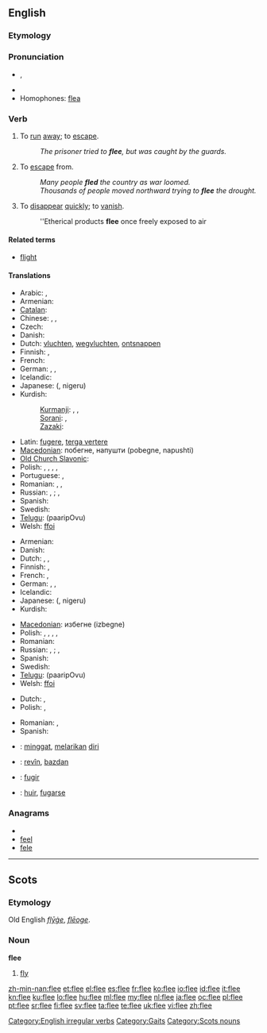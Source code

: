 ==English==

===Etymology===
{{etyl|ang}} {{term|fleon|flēon|lang=ang}}

===Pronunciation===
* {{IPA|/fliː/}}, {{SAMPA|/fli:/}}
*: {{rhymes|iː}}
* {{audio|en-us-flee.ogg|Audio (US)}}
* Homophones: [[flea]]

===Verb===
{{en-verb|flees|fleeing|fled|fled}}

# {{intransitive}} To [[run]] [[away]]; to [[escape]].
#: ''The prisoner tried to '''flee''', but was caught by the guards.''
# {{transitive}} To [[escape]] from.
#: ''Many people '''fled''' the country as war loomed.''
#: ''Thousands of people moved northward trying to '''flee''' the drought.''
# {{intransitive}} To [[disappear]] [[quickly]]; to [[vanish]].
#: ''Etherical products '''flee''' once freely exposed to air

====Related terms====
* [[flight]]

====Translations====
{{trans-top|to run away; to escape}}
* Arabic: {{t-|ar|هرب|tr=haraba}},  {{t-|ar|فر|tr=farra}}
* Armenian: {{t-|hy|փախչել|tr=p’axčel}}
* [[Catalan]]: {{t+|ca|fugir}}
* Chinese: {{t-|cmn|逃|tr=táo|sc=Hani}}, {{t-|cmn|奔逃|tr=bēntáo|sc=Hani}},  {{t-|cmn|奔|tr=bēn|sc=Hani}}
* Czech: {{t-|cs|utéct}}
* Danish: {{t|da|flygte}}
* Dutch: [[vluchten]], [[wegvluchten]], [[ontsnappen]]
* Finnish: {{t+|fi|paeta}}, {{t+|fi|karata}}
* French: {{t+|fr|s'enfuir}}
* German: {{t+|de|fliehen}}, {{t+|de|meiden}}, {{t+|de|flüchten}}
* Icelandic: {{t+|is|flýja}}
* Japanese: {{Jpan|[[逃げる]]}} ({{Jpan|[[にげる]]}}, nigeru)
* Kurdish:
*: [[Kurmanji]]: {{t+|ku|revîn}}, {{t+|ku|bazdan}}, {{t+|ku|bezîn}}
*: [[Sorani]]: {{ku-Arab|[[هه‌ڵاتن]]}}, {{ku-Arab|[[ده‌رپه‌ڕین]]}}
*: [[Zazaki]]: {{t+|ku|remayen}}
{{trans-mid}}
* Latin: [[fugere]], [[terga vertere]]
* [[Macedonian]]: побегне, напушти (pobegne, napushti)
* [[Old Church Slavonic]]: {{tø|cu|бѣжати|tr=běžati|sc=Cyrs}}
* Polish: {{t|pl|uciec}}, {{t+|pl|uciekać}}, {{t|pl|zbiec}}, {{t|pl|umknąć}}, {{t|pl|umykać}}
* Portuguese: {{t|pt|escapar}}, {{t|pt|fugir}}
* Romanian: {{t-|ro|scăpa}},  {{t+|ro|evada}},  {{t+|ro|fugi}}
* Russian: {{t|ru|убегать|tr=ubegát'}} {{impf}}, {{t|ru|убежать|tr=ubežát'}} {{pf.}}; {{t|ru|удирать|tr=udirát'}} {{impf}}, {{t|ru|удрать|tr=udrát'}} {{pf.}}
* Spanish: {{t+|es|huir}}
* Swedish: {{t+|sv|fly}}
* [[Telugu]]: {{t|te|పారిపోవు}} (paaripOvu)
* Welsh: [[ffoi]]
{{trans-bottom}}

{{trans-top|to escape from}}
* Armenian: {{t-|hy|փախչել|tr=p’axčel}}
* Danish: {{t|da|flygte}}
* Dutch: {{t+|nl|ontkomen}}, {{t-|nl|ontlopen}}, {{t-|nl|ontvluchten}}
* Finnish: {{t+|fi|paeta}}, {{t+|fi|karata}}
* French: {{t+|fr|fuir}}, {{t+|fr|échapper}}
* German: {{t+|de|fliehen}}, {{t-|de|entfliehen}}, {{t+|de|flüchten}}
* Icelandic: {{t+|is|flýja}}
* Japanese: {{Jpan|[[逃げる]]}} ({{Jpan|[[にげる]]}}, nigeru)
* Kurdish: {{ku-Arab|[[ڕاکردن]]}}
{{trans-mid}}
* [[Macedonian]]: избегне (izbegne)
* Polish: {{t|pl|uciec}}, {{t+|pl|uciekać}}, {{t|pl|zbiec}}, {{t|pl|umknąć}}, {{t|pl|umykać}}
* Romanian: {{t+|ro|fugi}}
* Russian: {{t|ru|убегать|tr=ubegát'}} {{impf}}, {{t|ru|убежать|tr=ubežát'}} {{pf.}}; {{t|ru|удирать|tr=udirát'}} {{impf}}, {{t|ru|удрать|tr=udrát'}} {{pf.}}
* Spanish: {{t+|es|huir}}
* Swedish: {{t+|sv|fly}}
* [[Telugu]]: {{t|te|పారిపోవు}} (paaripOvu)
* Welsh: [[ffoi]]
{{trans-bottom}}

{{trans-top|to disappear quickly}}
* Dutch: {{t+|nl|vervliegen}}, {{t+|nl|vlieden}}
* Polish: {{t|pl|ulotnić się}}, {{t|pl|ulatniać się}}
{{trans-mid}}
* Romanian: {{context|figuratively}} {{t|ro|a se evapora}},  {{t+|ro|dispărea}}
* Spanish: {{t|es|desvanecerse}}
{{trans-bottom}}

{{checktrans-top}}
* {{ttbc|Indonesian}}: [[minggat]], [[lari|melarikan]] [[diri]]
* {{ttbc|ku}}: [[revîn]], [[bazdan]]
{{trans-mid}}
* {{ttbc|pt}}: [[fugir]]
* {{ttbc|es}}: [[huir]], [[fugarse]]
{{trans-bottom}}

===Anagrams===
* {{alphagram|eefl}}
* [[feel#English|feel]]
* [[fele#English|fele]]

[[Category:English irregular verbs]]
[[Category:Gaits]]

----

==Scots==

===Etymology===
Old English ''[[flyge|flȳġe]]'', ''[[fleoge|flēoge]]''.

===Noun===
'''flee'''

# [[fly]]

[[Category:Scots nouns]]

[[zh-min-nan:flee]]
[[et:flee]]
[[el:flee]]
[[es:flee]]
[[fr:flee]]
[[ko:flee]]
[[io:flee]]
[[id:flee]]
[[it:flee]]
[[kn:flee]]
[[ku:flee]]
[[lo:flee]]
[[hu:flee]]
[[ml:flee]]
[[my:flee]]
[[nl:flee]]
[[ja:flee]]
[[oc:flee]]
[[pl:flee]]
[[pt:flee]]
[[sr:flee]]
[[fi:flee]]
[[sv:flee]]
[[ta:flee]]
[[te:flee]]
[[uk:flee]]
[[vi:flee]]
[[zh:flee]]